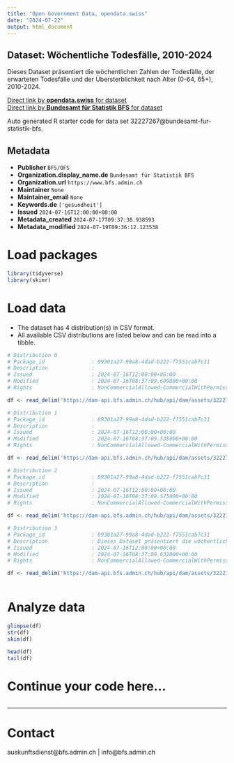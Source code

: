 ```yaml
---
title: "Open Government Data, opendata.swiss"
date: "2024-07-22"
output: html_document
---
```


## Dataset: Wöchentliche Todesfälle, 2010-2024

Dieses Dataset präsentiert die wöchentlichen Zahlen der Todesfälle, der erwarteten Todesfälle und der Übersterblichkeit nach Alter (0-64, 65+), 2010-2024.

[Direct link by **opendata.swiss** for dataset](https://opendata.swiss/de/dataset/wochentliche-todesfalle-2010-2024)<br>
[Direct link by **Bundesamt für Statistik BFS** for dataset](https://www.bfs.admin.ch/asset/de/ts-d-14.03.04.03-wr)

Auto generated R starter code for data set 32227267@bundesamt-fur-statistik-bfs.

## Metadata

- **Publisher** `BFS/OFS`
- **Organization.display_name.de** `Bundesamt für Statistik BFS`
- **Organization.url** `https://www.bfs.admin.ch`
- **Maintainer** `None`
- **Maintainer_email** `None`
- **Keywords.de** `['gesundheit']`
- **Issued** `2024-07-16T12:00:00+00:00`
- **Metadata_created** `2024-07-17T09:37:30.938593`
- **Metadata_modified** `2024-07-19T09:36:12.123538`


# Load packages

```r

library(tidyverse)
library(skimr)

```

# Load data

-   The dataset has 4 distribution(s) in CSV format.
-   All available CSV distributions are listed below and can be read into a tibble.

```r

# Distribution 0
# Package_id               : 09301a27-99a8-4dad-b222-f7551cab7c31
# Description              : 
# Issued                   : 2024-07-16T12:00:00+00:00
# Modified                 : 2024-07-16T08:37:09.609000+00:00
# Rights                   : NonCommercialAllowed-CommercialWithPermission-ReferenceRequired

df <- read_delim('https://dam-api.bfs.admin.ch/hub/api/dam/assets/32227284/master')

# Distribution 1
# Package_id               : 09301a27-99a8-4dad-b222-f7551cab7c31
# Description              : 
# Issued                   : 2024-07-16T12:00:00+00:00
# Modified                 : 2024-07-16T08:37:09.535000+00:00
# Rights                   : NonCommercialAllowed-CommercialWithPermission-ReferenceRequired

df <- read_delim('https://dam-api.bfs.admin.ch/hub/api/dam/assets/32227278/master')

# Distribution 2
# Package_id               : 09301a27-99a8-4dad-b222-f7551cab7c31
# Description              : 
# Issued                   : 2024-07-16T12:00:00+00:00
# Modified                 : 2024-07-16T08:37:09.575000+00:00
# Rights                   : NonCommercialAllowed-CommercialWithPermission-ReferenceRequired

df <- read_delim('https://dam-api.bfs.admin.ch/hub/api/dam/assets/32227287/master')

# Distribution 3
# Package_id               : 09301a27-99a8-4dad-b222-f7551cab7c31
# Description              : Dieses Dataset präsentiert die wöchentlichen Zahlen der Todesfälle, der erwarteten Todesfälle und der Übersterblichkeit nach Alter (0-64, 65+), 2010-2024.
# Issued                   : 2024-07-16T12:00:00+00:00
# Modified                 : 2024-07-16T08:37:09.632000+00:00
# Rights                   : NonCommercialAllowed-CommercialWithPermission-ReferenceRequired

df <- read_delim('https://dam-api.bfs.admin.ch/hub/api/dam/assets/32227273/master')



```

# Analyze data

```r

glimpse(df)
str(df)
skim(df)

head(df)
tail(df)

```

# Continue your code here...

```r

```

------------------------------------------------------------------------

# Contact

auskunftsdienst@bfs.admin.ch | info@bfs.admin.ch
